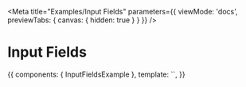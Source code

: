 <style>
  {`.labeled-select { font-size: unset' }  `}
</style>

<Meta
  title="Examples/Input Fields"
  parameters={{
    viewMode: 'docs',
    previewTabs: { 
      canvas: { hidden: true } 
    }
  }}
/>

# Input Fields

<Preview>
  <Story name="Examples" inline>
  {{
    components: { InputFieldsExample },
    template: `<InputFieldsExample />`,
  }}
  </Story>
</Preview>
